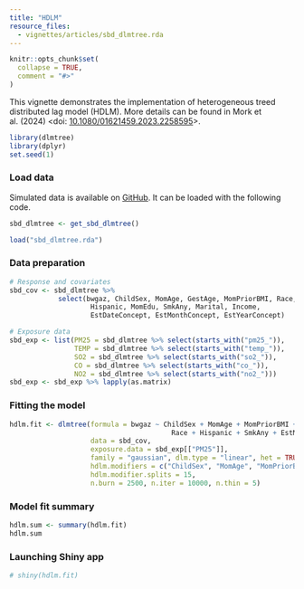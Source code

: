 ```yaml
---
title: "HDLM"
resource_files:
  - vignettes/articles/sbd_dlmtree.rda
---
```


```r
knitr::opts_chunk$set(
  collapse = TRUE,
  comment = "#>"
)
```

This vignette demonstrates the implementation of heterogeneous treed distributed lag model (HDLM). More details can be found in Mork et al. (2024) <doi: [10.1080/01621459.2023.2258595](https://doi.org/10.1080/01621459.2023.2258595)>.

```r
library(dlmtree)
library(dplyr)
set.seed(1)
```

### Load data

Simulated data is available on [GitHub](https://github.com/danielmork/dlmtree/tree/master/vignettes/articles). It can be loaded with the following code.

```r
sbd_dlmtree <- get_sbd_dlmtree()
```


```r
load("sbd_dlmtree.rda")
```

### Data preparation
```r
# Response and covariates
sbd_cov <- sbd_dlmtree %>% 
            select(bwgaz, ChildSex, MomAge, GestAge, MomPriorBMI, Race,
                    Hispanic, MomEdu, SmkAny, Marital, Income,
                    EstDateConcept, EstMonthConcept, EstYearConcept)

# Exposure data
sbd_exp <- list(PM25 = sbd_dlmtree %>% select(starts_with("pm25_")),
                TEMP = sbd_dlmtree %>% select(starts_with("temp_")),
                SO2 = sbd_dlmtree %>% select(starts_with("so2_")),
                CO = sbd_dlmtree %>% select(starts_with("co_")),
                NO2 = sbd_dlmtree %>% select(starts_with("no2_")))
sbd_exp <- sbd_exp %>% lapply(as.matrix)
```

### Fitting the model
```r
hdlm.fit <- dlmtree(formula = bwgaz ~ ChildSex + MomAge + MomPriorBMI +
                                        Race + Hispanic + SmkAny + EstMonthConcept,
                    data = sbd_cov,
                    exposure.data = sbd_exp[["PM25"]],
                    family = "gaussian", dlm.type = "linear", het = TRUE,
                    hdlm.modifiers = c("ChildSex", "MomAge", "MomPriorBMI", "SmkAny"),
                    hdlm.modifier.splits = 15,
                    n.burn = 2500, n.iter = 10000, n.thin = 5)
```

### Model fit summary
```r
hdlm.sum <- summary(hdlm.fit)
hdlm.sum
```

### Launching Shiny app
```r
# shiny(hdlm.fit)
```